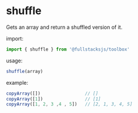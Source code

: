 # shuffle

Gets an array and return a shuffled version of it.

import:
```typescript copy
import { shuffle } from '@fullstacksjs/toolbox'
```

usage:
```typescript copy
shuffle(array)
```

example:
```typescript copy
copyArray([])                 // []
copyArray([1])                // [1]
copyArray([1, 2, 3 ,4 , 5])   // [2, 1, 3, 4, 5]
```
